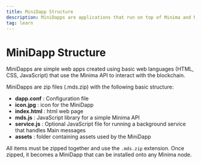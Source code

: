```yaml
--- 
title: MiniDapp Structure
description: MiniDapps are applications that run on top of Minima and Maxima.
tag: learn
---
```


# MiniDapp Structure

MiniDapps are simple web apps created using basic web languages (HTML, CSS, JavaScript) that use the Minima API to interact with the blockchain. 

MiniDapps are zip files (.mds.zip) with the following basic structure:

- **dapp.conf** : Configuration file 
- **icon.jpg** : icon for the MiniDapp
- **index.html** : html web page 
- **mds.js** : JavaScript library for a simple Minima API
- **service.js** : Optional JavaScript file for running a background service that handles Main messages
- **assets** : folder containing assets used by the MiniDapp

All items must be zipped together and use the `.mds.zip` extension. Once zipped, it becomes a MiniDapp that can be installed onto any Minima node. 